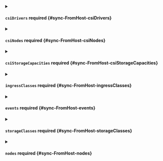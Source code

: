 


<details className="config-field" data-expandable="true">
<summary>

#### `csiDrivers` <span className="config-field-required" data-required="false">required</span> <span className="config-field-type"></span> <span className="config-field-default"></span> <span className="config-field-enum"></span> {#sync-FromHost-csiDrivers}



</summary>

<PartialCsidriversreference />


</details>



<details className="config-field" data-expandable="true">
<summary>

#### `csiNodes` <span className="config-field-required" data-required="false">required</span> <span className="config-field-type"></span> <span className="config-field-default"></span> <span className="config-field-enum"></span> {#sync-FromHost-csiNodes}



</summary>

<PartialCsinodesreference />


</details>



<details className="config-field" data-expandable="true">
<summary>

#### `csiStorageCapacities` <span className="config-field-required" data-required="false">required</span> <span className="config-field-type"></span> <span className="config-field-default"></span> <span className="config-field-enum"></span> {#sync-FromHost-csiStorageCapacities}



</summary>

<PartialCsistoragecapacitiesreference />


</details>



<details className="config-field" data-expandable="true">
<summary>

#### `ingressClasses` <span className="config-field-required" data-required="false">required</span> <span className="config-field-type"></span> <span className="config-field-default"></span> <span className="config-field-enum"></span> {#sync-FromHost-ingressClasses}



</summary>

<PartialIngressclassesreference />


</details>



<details className="config-field" data-expandable="true">
<summary>

#### `events` <span className="config-field-required" data-required="false">required</span> <span className="config-field-type"></span> <span className="config-field-default"></span> <span className="config-field-enum"></span> {#sync-FromHost-events}



</summary>

<PartialEventsreference />


</details>



<details className="config-field" data-expandable="true">
<summary>

#### `storageClasses` <span className="config-field-required" data-required="false">required</span> <span className="config-field-type"></span> <span className="config-field-default"></span> <span className="config-field-enum"></span> {#sync-FromHost-storageClasses}



</summary>

<PartialStorageclassesreference />


</details>



<details className="config-field" data-expandable="true">
<summary>

#### `nodes` <span className="config-field-required" data-required="false">required</span> <span className="config-field-type"></span> <span className="config-field-default"></span> <span className="config-field-enum"></span> {#sync-FromHost-nodes}



</summary>

<PartialNodesreference />


</details>
